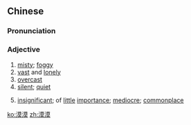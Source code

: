 ==Chinese==
{{zh-forms}}

===Pronunciation===
{{zh-pron
|m=mòmò
|c=mok6 mok6
|mn=qz,tw,xm,zz:mo̍͘h-mo̍͘h
|cat=a
}}

===Adjective===
{{zh-adj}}

# [[misty]]; [[foggy]]
# [[vast]] and [[lonely]]
# [[overcast]]
# [[silent]]; [[quiet]]
# {{lb|zh|Min Nan}} [[insignificant]]; of [[little]] [[importance]]; [[mediocre]]; [[commonplace]]

[[ko:漠漠]]
[[zh:漠漠]]